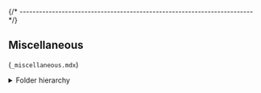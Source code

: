 


{/* ------------------------------------------------------------------------ */}

## Miscellaneous

(`_miscellaneous.mdx`)

<details>
<summary>Folder hierarchy</summary>

After install, the package creates a folder hierarchy like the following
(only the first two depth levels are shown):

<Tabs groupId="operating-systems">

<TabItem value="windows" label="Windows" default>

<CodeBlock language="console"> {
`C:\> tree /f %USERPROFILE%\\AppData\\Roaming\\xPacks\\@xpack-dev-tools\\clang\\${customField('upstreamVersion')}-${customField('xpackSubversion')}.${customField('npmSubversion')}\\.content
Folder PATH listing
Volume serial number is B02D-925C
├── README.md
├── bin
TODO
`} </CodeBlock>

</TabItem>

<TabItem value="macos" label="macOS">

<CodeBlock language="console"> {
`$ tree -L 2 ~/Library/xPacks/\@xpack-dev-tools/clang/${customField('upstreamVersion')}-${customField('xpackSubversion')}.${customField('npmSubversion')}/.content/
/Users/ilg/Library/xPacks/\@xpack-dev-tools/clang/${customField('upstreamVersion')}-${customField('xpackSubversion')}.${customField('npmSubversion')}/.content/
├── README.md
├── bin
TODO
`} </CodeBlock>

</TabItem>

<TabItem value="linux" label="GNU/Linux">

<CodeBlock language="console"> {
`$ tree -L 2 ~/.local/xPacks/\@xpack-dev-tools/clang/${customField('upstreamVersion')}-${customField('xpackSubversion')}.${customField('npmSubversion')}/.content/
/home/ilg/.local/xPacks/\@xpack-dev-tools/clang/${customField('upstreamVersion')}-${customField('xpackSubversion')}.${customField('npmSubversion')}/.content/
├── README.md
├── bin
TODO
`} </CodeBlock>

</TabItem>

</Tabs>

</details>
